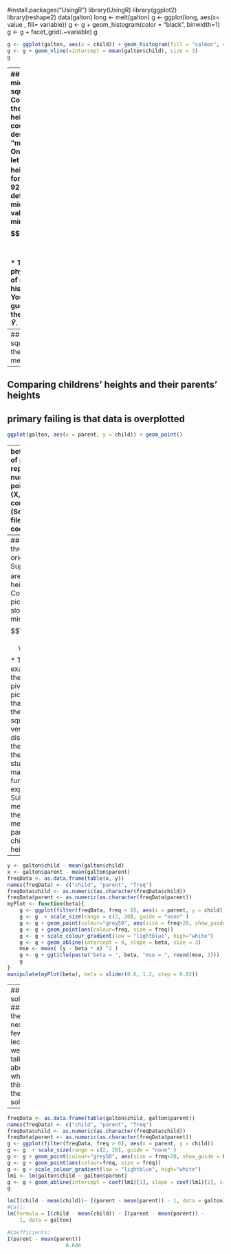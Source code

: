 #install.packages("UsingR")
library(UsingR)
library(ggplot2)
library(reshape2)
data(galton)
long <- melt(galton)
g <- ggplot(long, aes(x= value , fill= variable))
g <- g + geom_histogram(color = "black", binwidth=1)
g <- g + facet_grid(.~variable)
g


```{r , fig.height=4, fig.width=4, fig.align='center'}
g <- ggplot(galton, aes(x = child)) + geom_histogram(fill = "salmon", colour = "black", binwidth=1)
g <- g + geom_vline(xintercept = mean(galton$child), size = 3)
g
```

---
## Finding the middle via least squares
* Consider only the children's heights. 
  * How could one describe the "middle"?
  * One definition, let $Y_i$ be the height of child $i$ for $i = 1, \ldots, n = 928$, then define the middle as the value of $\mu$
  that minimizes $$\sum_{i=1}^n (Y_i - \mu)^2$$
* This is physical center of mass of the histrogram.
* You might have guessed that the answer $\mu = \bar Y$.

```{r}
# We can play around with the slider and as we move futher from the mean in any direction the MSE gets bigger
library(manipulate)
myHist <- function(mu){
    mse <- mean((galton$child - mu)^2)
    g <- ggplot(galton, aes(x = child)) + geom_histogram(fill = "salmon", colour = "black", binwidth=1)
    g <- g + geom_vline(xintercept = mu, size = 3)
    g <- g + ggtitle(paste("mu = ", mu, ", MSE = ", round(mse, 2), sep = ""))
    g
}
manipulate(myHist(mu), mu = slider(62, 74, step = 0.5))
```

---
## The least squares est. is the empirical mean
```{r , fig.height=4, fig.width=4, fig.align='center'}
g <- ggplot(galton, aes(x = child)) + geom_histogram(fill = "salmon", colour = "black", binwidth=1)
g <- g + geom_vline(xintercept = mean(galton$child), size = 3)
g
```
### The math (not required for the class) follows as:
$$ 
\begin{align} 
\sum_{i=1}^n \left(Y_i - \mu\right)^2 & = \
\sum_{i=1}^n \left(Y_i - \bar Y + \bar Y - \mu\right)^2 \\ 
& = \sum_{i=1}^n \left(Y_i - \bar Y\right)^2 + \
2 \sum_{i=1}^n \left(Y_i - \bar Y\right)  \left(\bar Y - \mu\right) +\
\sum_{i=1}^n \left(\bar Y - \mu\right)^2 \\
& = \sum_{i=1}^n \left(Y_i - \bar Y\right)^2 + \
2 \left(\bar Y - \mu\right) \sum_{i=1}^n \left(Y_i - \bar Y\right) +\
\sum_{i=1}^n \left(\bar Y - \mu\right)^2 \\
& = \sum_{i=1}^n \left(Y_i - \bar Y\right)^2 + \
2 \left(\bar Y - \mu\right)  \left(\left(\sum_{i=1}^n Y_i\right) -\
 n \bar Y\right) +\
\sum_{i=1}^n \left(\bar Y - \mu\right)^2 \\
& = \sum_{i=1}^n \left(Y_i - \bar Y\right)^2 + \
 \sum_{i=1}^n \left(\bar Y - \mu\right)^2\\ 
& \geq \sum_{i=1}^n \left(Y_i - \bar Y\right)^2 \
\end{align} 
$$

---
## Comparing childrens' heights and their parents' heights
## primary failing is that data is overplotted
```{r, dependson="galton",fig.height=4,fig.width=4, fig.align='center'}
ggplot(galton, aes(x = parent, y = child)) + geom_point()
```

---
better plot
Size of point represents number of points at that (X, Y) combination (See the Rmd file for the code).

```{r freqGalton, dependson="galton",fig.height=6,fig.width=7,echo=FALSE}
library(dplyr)
freqData <- as.data.frame(table(galton$child, galton$parent))
names(freqData) <- c("child", "parent", "freq")
freqData$child <- as.numeric(as.character(freqData$child))
freqData$parent <- as.numeric(as.character(freqData$parent))
g <- ggplot(filter(freqData, freq > 0), aes(x = parent, y = child))
g <- g  + scale_size(range = c(2, 20), guide = "none" )
g <- g + geom_point(colour="grey50", aes(size = freq+20, show_guide = FALSE))
g <- g + geom_point(aes(colour=freq, size = freq))
g <- g + scale_colour_gradient(low = "lightblue", high="white")                    
g
```

---
## Regression through the origin
* Suppose that $X_i$ are the parents' heights.
* Consider picking the slope $\beta$ that minimizes $$\sum_{i=1}^n (Y_i - X_i \beta)^2$$
* This is exactly using the origin as a pivot point picking the
line that minimizes the sum of the squared vertical distances
of the points to the line
* Use R studio's  manipulate function to experiment
* Subtract the means so that the origin is the mean of the parent
and children's heights

---
```{r, echo = TRUE, eval = FALSE}
y <- galton$child - mean(galton$child)
x <- galton$parent - mean(galton$parent)
freqData <- as.data.frame(table(x, y))
names(freqData) <- c("child", "parent", "freq")
freqData$child <- as.numeric(as.character(freqData$child))
freqData$parent <- as.numeric(as.character(freqData$parent))
myPlot <- function(beta){
    g <- ggplot(filter(freqData, freq > 0), aes(x = parent, y = child))
    g <- g  + scale_size(range = c(2, 20), guide = "none" )
    g <- g + geom_point(colour="grey50", aes(size = freq+20, show_guide = FALSE))
    g <- g + geom_point(aes(colour=freq, size = freq))
    g <- g + scale_colour_gradient(low = "lightblue", high="white")                     
    g <- g + geom_abline(intercept = 0, slope = beta, size = 3)
    mse <- mean( (y - beta * x) ^2 )
    g <- g + ggtitle(paste("beta = ", beta, "mse = ", round(mse, 3)))
    g
}
manipulate(myPlot(beta), beta = slider(0.6, 1.2, step = 0.02))
```

---
## The solution 
### In the next few lectures we'll talk about why this is the solution
```{r}
lm(I(child - mean(child))~ I(parent - mean(parent)) - 1, data = galton)
```

---
```{r, fig.height=6,fig.width=7,echo=FALSE}
freqData <- as.data.frame(table(galton$child, galton$parent))
names(freqData) <- c("child", "parent", "freq")
freqData$child <- as.numeric(as.character(freqData$child))
freqData$parent <- as.numeric(as.character(freqData$parent))
g <- ggplot(filter(freqData, freq > 0), aes(x = parent, y = child))
g <- g  + scale_size(range = c(2, 20), guide = "none" )
g <- g + geom_point(colour="grey50", aes(size = freq+20, show_guide = FALSE))
g <- g + geom_point(aes(colour=freq, size = freq))
g <- g + scale_colour_gradient(low = "lightblue", high="white")                    
lm1 <- lm(galton$child ~ galton$parent)
g <- g + geom_abline(intercept = coef(lm1)[1], slope = coef(lm1)[2], size = 3, colour = grey(.5))
g
```

```{r}
lm(I(child - mean(child))~ I(parent - mean(parent)) - 1, data = galton)
#Call:
lm(formula = I(child - mean(child)) ~ I(parent - mean(parent)) - 
    1, data = galton)

#Coefficients:
I(parent - mean(parent))  
                   0.646  
```